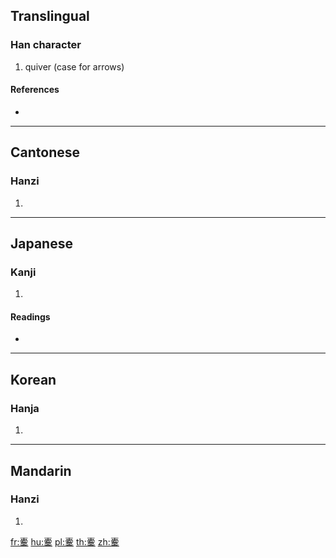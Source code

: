 ==Translingual==

===Han character===
{{Han char|rn=75|rad=木|as=15|sn=19|four=50904|canj=JBHOD,JBHYD}}

# quiver (case for arrows)

====References====
* {{Han ref|kx=0560.250|dkj=15818|dj=0949.220|hdz=21312.130|uh=6ADC|ud=27356|bh=F253|bd=62035}}

----

==Cantonese==

===Hanzi===
{{yue-hanzi|jyut=|y=gou1}}

# {{defn|lang=yue|sort=木15}}

----

==Japanese==

===Kanji===
{{ja-kanji|grade=|rs=木15}}

# {{defn|lang=ja|sort=木15}}

====Readings====
* {{ja-readings|on=[[こう]] (kō)|kun=[[ふくろ]] (fukuro)}}

----

==Korean==

===Hanja===
{{ko-hanja|hangeul=고|eumhun=|rv=go|mr=ko|y=ko}}

# {{defn|lang=ko|sort=木15}}

----

==Mandarin==

===Hanzi===
{{cmn-hanzi|pin=[[gāo]] ([[gao1]]), [[láo]] ([[lao2]]), [[yuè]] ([[yue4]])|wg=kao<sup>1</sup>, lao<sup>2</sup>, yüeh<sup>4</sup>}}

# {{defn|lang=cmn|sort=木15}}

[[fr:櫜]]
[[hu:櫜]]
[[pl:櫜]]
[[th:櫜]]
[[zh:櫜]]